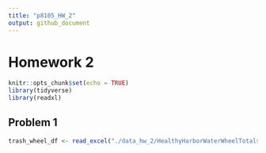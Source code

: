 ```yaml
---
title: "p8105_HW_2"
output: github_document
---
```


# Homework 2 

```r
knitr::opts_chunk$set(echo = TRUE)
library(tidyverse)
library(readxl)
```

## Problem 1
```r
trash_wheel_df <- read_excel("./data_hw_2/HealthyHarborWaterWheelTotals2018-7-28.xlsx")
```
